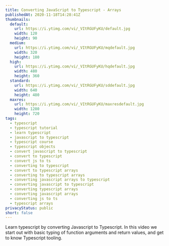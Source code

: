 ```yaml
---
title: Converting JavaScript to Typescript - Arrays
publishedAt: 2020-11-18T14:28:41Z
thumbnails:
  default:
    url: https://i.ytimg.com/vi/_VItRGUFyKU/default.jpg
    width: 120
    height: 90
  medium:
    url: https://i.ytimg.com/vi/_VItRGUFyKU/mqdefault.jpg
    width: 320
    height: 180
  high:
    url: https://i.ytimg.com/vi/_VItRGUFyKU/hqdefault.jpg
    width: 480
    height: 360
  standard:
    url: https://i.ytimg.com/vi/_VItRGUFyKU/sddefault.jpg
    width: 640
    height: 480
  maxres:
    url: https://i.ytimg.com/vi/_VItRGUFyKU/maxresdefault.jpg
    width: 1280
    height: 720
tags:
  - typescript
  - typescript tutorial
  - learn typescript
  - javascript to typescript
  - typescript course
  - typescript objects
  - convert javascript to typescript
  - convert to typescript
  - convert js to ts
  - converting to typescript
  - convert to typescript arrays
  - converting to typescript arrays
  - converting javascript arrays to typescript
  - converting javascript to typescript
  - converting typescript arrays
  - converting javascript arrays
  - converting js to ts
  - typescript arrays
privacyStatus: public
short: false
---
```

  
Learn typescript by converting Javascript to Typescript. In this video we start out with basic typing of function arguments and return values, and get to know Typescript tooling.
